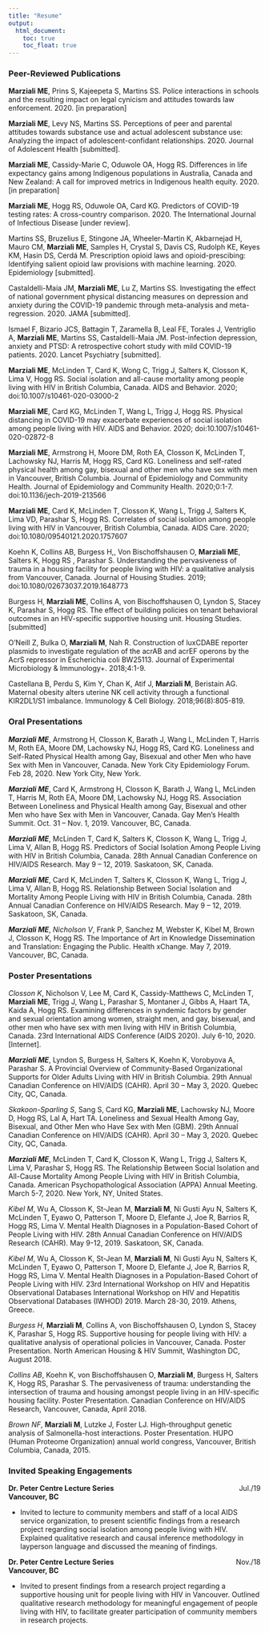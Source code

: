 ```yaml
---
title: "Resume"
output: 
  html_document:
    toc: true
    toc_float: true
---
```


### Peer-Reviewed Publications

**Marziali ME**, Prins S, Kajeepeta S, Martins SS. Police interactions in schools and the resulting impact on legal cynicism and attitudes towards law enforcement. 2020. [in preparation]

**Marziali ME**, Levy NS, Martins SS. Perceptions of peer and parental attitudes towards substance use and actual adolescent substance use: Analyzing the impact of adolescent-confidant relationships. 2020. Journal of Adolescent Health [submitted].

**Marziali ME**, Cassidy-Marie C, Oduwole OA, Hogg RS. Differences in life expectancy gains among Indigenous populations in Australia, Canada and New Zealand: A call for improved metrics in Indigenous health equity. 2020. [in preparation]

**Marziali ME**, Hogg RS, Oduwole OA, Card KG. Predictors of COVID-19 testing rates: A cross-country comparison. 2020. The International Journal of Infectious Disease [under review].

Martins SS, Bruzelius E, Stingone JA, Wheeler-Martin K, Akbarnejad H, Mauro CM, **Marziali ME**, Samples H, Crystal S, Davis CS, Rudolph KE, Keyes KM, Hasin DS, Cerdá M. Prescription opioid laws and opioid-prescibing: Identifying salient opioid law provisions with machine learning. 2020. Epidemiology [submitted].

Castaldelli-Maia JM, **Marziali ME**, Lu Z, Martins SS. Investigating the effect of national government physical distancing measures on depression and anxiety during the COVID-19 pandemic through meta-analysis and meta-regression. 2020. JAMA [submitted].

Ismael F, Bizario JCS, Battagin T, Zaramella B, Leal FE, Torales J, Ventriglio A, **Marziali ME**, Martins SS, Castaldelli-Maia JM. Post-infection depression, anxiety and PTSD: A retrospective cohort study with mild COVID-19 patients. 2020. Lancet Psychiatry [submitted].

**Marziali ME**, McLinden T, Card K, Wong C, Trigg J, Salters K, Closson K, Lima V, Hogg RS. Social isolation and all-cause mortality among people living with HIV in British Columbia, Canada. AIDS and Behavior. 2020; doi:10.1007/s10461-020-03000-2

**Marziali ME**, Card KG, McLinden T, Wang L, Trigg J, Hogg RS. Physical distancing in COVID-19 may exacerbate experiences of social isolation among people living with HIV. AIDS and Behavior. 2020; doi:10.1007/s10461-020-02872-8 

**Marziali ME**, Armstrong H, Moore DM, Roth EA, Closson K, McLinden T, Lachowsky NJ, Harris M, Hogg RS, Card KG. Loneliness and self-rated physical health among gay, bisexual and other men who have sex with men in Vancouver, British Columbia. Journal of Epidemiology and Community Health. Journal of Epidemiology and Community Health. 2020;0:1-7. doi:10.1136/jech-2019-213566

**Marziali ME**, Card K, McLinden T, Closson K,  Wang L, Trigg J, Salters K, Lima VD, Parashar S, Hogg RS. Correlates of social isolation among people living with HIV in Vancouver, British Columbia, Canada. AIDS Care. 2020; doi:10.1080/09540121.2020.1757607

Koehn K, Collins AB, Burgess H,, Von Bischoffshausen O, **Marziali ME**, Salters K, Hogg RS , Parashar S. Understanding the pervasiveness of trauma in a housing facility for people living with HIV: a qualitative analysis from Vancouver, Canada. Journal of Housing Studies. 2019; 
doi:10.1080/02673037.2019.1648773

Burgess H, **Marziali ME**, Collins A, von Bischoffshausen O, Lyndon S, Stacey K, Parashar S, Hogg RS. The effect of building policies on tenant behavioral outcomes in an HIV-specific supportive housing unit. Housing Studies. [submitted]

O’Neill Z, Bulka O, **Marziali M**, Nah R. Construction of luxCDABE reporter plasmids to investigate regulation of the acrAB and acrEF operons by the AcrS repressor in Escherichia coli BW25113. Journal of Experimental Microbiology & Immunology+. 2018;4:1-9.

Castellana B, Perdu S, Kim Y, Chan K, Atif J, **Marziali M**, Beristain AG. Maternal obesity alters uterine NK cell activity through a functional KIR2DL1/S1 imbalance. Immunology & Cell Biology. 2018;96(8):805-819.

### Oral Presentations

***Marziali ME***, Armstrong H, Closson K, Barath J, Wang L, McLinden T, Harris M, Roth EA, Moore DM, Lachowsky NJ, Hogg RS, Card KG. Loneliness and Self-Rated Physical Health among Gay, Bisexual and other Men who have Sex with Men in Vancouver, Canada. New York City Epidemiology Forum. Feb 28, 2020. New York City, New York.

***Marziali ME***, Card K, Armstrong H, Closson K, Barath J, Wang L, McLinden T, Harris M, Roth EA, Moore DM, Lachowsky NJ, Hogg RS. Association Between Loneliness and Physical Health among Gay, Bisexual and other Men who have Sex with Men in Vancouver, Canada. Gay Men’s Health Summit. Oct. 31 – Nov. 1, 2019. Vancouver, BC, Canada.

***Marziali ME***, McLinden T, Card K, Salters K, Closson K, Wang L, Trigg J, Lima V, Allan B, Hogg RS. Predictors of Social Isolation Among People Living with HIV in British Columbia, Canada. 28th Annual Canadian Conference on HIV/AIDS Research. May 9 – 12, 2019. Saskatoon, SK, Canada. 

***Marziali ME***, Card K, McLinden T, Salters K, Closson K, Wang L, Trigg J, Lima V, Allan B, Hogg RS. Relationship Between Social Isolation and Mortality Among People Living with HIV in British Columbia, Canada. 28th Annual Canadian Conference on HIV/AIDS Research. May 9 – 12, 2019. Saskatoon, SK, Canada. 

***Marziali ME***, *Nicholson V*, Frank P, Sanchez M, Webster K, Kibel M, Brown J, Closson K, Hogg RS. The Importance of Art in Knowledge Dissemination and Translation: Engaging the Public. Health xChange. May 7, 2019. Vancouver, BC, Canada.

### Poster Presentations

*Closson K*, Nicholson V, Lee M, Card K, Cassidy-Matthews C, McLinden T, **Marziali ME**, Trigg J, Wang L, Parashar S, Montaner J, Gibbs A, Haart TA, Kaida A, Hogg RS. Examining differences in syndemic factors by gender and sexual orientation among women, straight men, and gay, bisexual, and other men who have sex with men living with HIV in British Columbia, Canada. 23rd International AIDS Conference (AIDS 2020). July 6-10, 2020. [Internet].

***Marziali ME***, Lyndon S, Burgess H, Salters K, Koehn K, Vorobyova A, Parashar S. A Provincial Overview of Community-Based Organizational Supports for Older Adults Living with HIV in British Columbia. 29th Annual Canadian Conference on HIV/AIDS (CAHR). April 30 – May 3, 2020. Quebec City, QC, Canada.

*Skakoon-Sparling S*, Sang S, Card KG, **Marziali ME**, Lachowsky NJ, Moore D, Hogg RS, Lal A, Hart TA. Loneliness and Sexual Health Among Gay, Bisexual, and Other Men who Have Sex with Men (GBM). 29th Annual Canadian Conference on HIV/AIDS (CAHR). April 30 – May 3, 2020. Quebec City, QC, Canada.

***Marziali ME***, McLinden T, Card K, Closson K, Wang L, Trigg J, Salters K, Lima V, Parashar S, Hogg RS. The Relationship Between Social Isolation and All-Cause Mortality Among People Living with HIV in British Columbia, Canada. American Psychopathological Association (APPA) Annual Meeting. March 5-7, 2020. New York, NY, United States. 

*Kibel M*, Wu A, Closson K, St-Jean M, **Marziali M**, Ni Gusti Ayu N, Salters K, McLinden T, Eyawo O, Patterson T, Moore D, Elefante J, Joe R, Barrios R, Hogg RS, Lima V. Mental Health Diagnoses in a Population-Based Cohort of People Living with HIV. 28th Annual Canadian Conference on HIV/AIDS Research (CAHR). May 9-12, 2019. Saskatoon, SK, Canada. 

*Kibel M*, Wu A, Closson K, St-Jean M, **Marziali M**, Ni Gusti Ayu N, Salters K, McLinden T, Eyawo O, Patterson T, Moore D, Elefante J, Joe R, Barrios R, Hogg RS, Lima V. Mental Health Diagnoses in a Population-Based Cohort of People Living with HIV. 23rd International Workshop on HIV and Hepatitis Observational Databases International Workshop on HIV and Hepatitis Observational Databases (IWHOD) 2019. March 28-30, 2019. Athens, Greece. 

*Burgess H*, **Marziali M**, Collins A, von Bischoffshausen O, Lyndon S, Stacey K, Parashar S, Hogg RS. Supportive housing for people living with HIV: a qualitative analysis of operational policies in Vancouver, Canada. Poster Presentation. North American Housing & HIV Summit, Washington DC, August 2018.

*Collins AB*, Koehn K, von Bischoffshausen O, **Marziali M**, Burgess H, Salters K, Hogg RS, Parashar S. The pervasiveness of trauma: understanding the intersection of trauma and housing amongst people living in an HIV-specific housing facility. Poster Presentation. Canadian Conference on HIV/AIDS Research, Vancouver, Canada, April 2018.

*Brown NF*, **Marziali M**, Lutzke J, Foster LJ. High-throughput genetic analysis of Salmonella-host interactions. Poster Presentation. HUPO (Human Proteome Organization) annual world congress, Vancouver, British Columbia, Canada, 2015.

### Invited Speaking Engagements

**Dr. Peter Centre Lecture Series** [Jul./19]{style="float:right"}  
**Vancouver, BC**  

* Invited to lecture to community members and staff of a local AIDS service organization, to present scientific findings from a research project regarding social isolation among people living with HIV. Explained qualitative research and causal inference methodology in layperson language and discussed the meaning of findings.

**Dr. Peter Centre Lecture Series**  [Nov./18]{style="float:right"}  
**Vancouver, BC**  

* Invited to present findings from a research project regarding a supportive housing unit for people living with HIV in Vancouver. Outlined qualitative research methodology for meaningful engagement of people living with HIV, to facilitate greater participation of community members in research projects.


